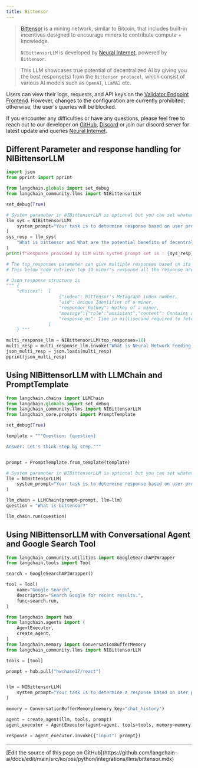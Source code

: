 ```yaml
---
title: Bittensor
---
```


>[Bittensor](https://bittensor.com/) is a mining network, similar to Bitcoin, that includes built-in incentives designed to encourage miners to contribute compute + knowledge.
>
>`NIBittensorLLM` is developed by [Neural Internet](https://neuralinternet.ai/), powered by `Bittensor`.

>This LLM showcases true potential of decentralized AI by giving you the best response(s) from the `Bittensor protocol`, which consist of various AI models such as `OpenAI`, `LLaMA2` etc.

Users can view their logs, requests, and API keys on the [Validator Endpoint Frontend](https://api.neuralinternet.ai/). However, changes to the configuration are currently prohibited; otherwise, the user's queries will be blocked.

If you encounter any difficulties or have any questions, please feel free to reach out to our developer on [GitHub](https://github.com/Kunj-2206), [Discord](https://discordapp.com/users/683542109248159777) or join our discord server for latest update and queries [Neural Internet](https://discord.gg/neuralinternet).

## Different Parameter and response handling for NIBittensorLLM

```python
import json
from pprint import pprint

from langchain.globals import set_debug
from langchain_community.llms import NIBittensorLLM

set_debug(True)

# System parameter in NIBittensorLLM is optional but you can set whatever you want to perform with model
llm_sys = NIBittensorLLM(
    system_prompt="Your task is to determine response based on user prompt.Explain me like I am technical lead of a project"
)
sys_resp = llm_sys(
    "What is bittensor and What are the potential benefits of decentralized AI?"
)
print(f"Response provided by LLM with system prompt set is : {sys_resp}")

# The top_responses parameter can give multiple responses based on its parameter value
# This below code retrieve top 10 miner's response all the response are in format of json

# Json response structure is
""" {
    "choices":  [
                    {"index": Bittensor's Metagraph index number,
                    "uid": Unique Identifier of a miner,
                    "responder_hotkey": Hotkey of a miner,
                    "message":{"role":"assistant","content": Contains actual response},
                    "response_ms": Time in millisecond required to fetch response from a miner}
                ]
    } """

multi_response_llm = NIBittensorLLM(top_responses=10)
multi_resp = multi_response_llm.invoke("What is Neural Network Feeding Mechanism?")
json_multi_resp = json.loads(multi_resp)
pprint(json_multi_resp)
```

## Using NIBittensorLLM with LLMChain and PromptTemplate

```python
from langchain.chains import LLMChain
from langchain.globals import set_debug
from langchain_community.llms import NIBittensorLLM
from langchain_core.prompts import PromptTemplate

set_debug(True)

template = """Question: {question}

Answer: Let's think step by step."""


prompt = PromptTemplate.from_template(template)

# System parameter in NIBittensorLLM is optional but you can set whatever you want to perform with model
llm = NIBittensorLLM(
    system_prompt="Your task is to determine response based on user prompt."
)

llm_chain = LLMChain(prompt=prompt, llm=llm)
question = "What is bittensor?"

llm_chain.run(question)
```

## Using NIBittensorLLM with Conversational Agent and Google Search Tool

```python
from langchain_community.utilities import GoogleSearchAPIWrapper
from langchain.tools import Tool

search = GoogleSearchAPIWrapper()

tool = Tool(
    name="Google Search",
    description="Search Google for recent results.",
    func=search.run,
)
```

```python
from langchain import hub
from langchain.agents import (
    AgentExecutor,
    create_agent,
)
from langchain.memory import ConversationBufferMemory
from langchain_community.llms import NIBittensorLLM

tools = [tool]

prompt = hub.pull("hwchase17/react")


llm = NIBittensorLLM(
    system_prompt="Your task is to determine a response based on user prompt"
)

memory = ConversationBufferMemory(memory_key="chat_history")

agent = create_agent(llm, tools, prompt)
agent_executor = AgentExecutor(agent=agent, tools=tools, memory=memory)

response = agent_executor.invoke({"input": prompt})
```

---

<Callout icon="pen-to-square" iconType="regular">
  [Edit the source of this page on GitHub](https://github.com/langchain-ai/docs/edit/main/src/ko/oss/python/integrations/llms/bittensor.mdx)
</Callout>
